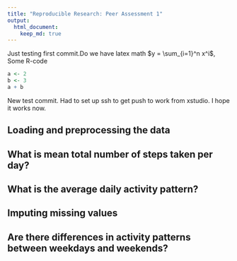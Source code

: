 ```yaml
---
title: "Reproducible Research: Peer Assessment 1"
output: 
  html_document:
    keep_md: true
---
```

Just testing first commit.Do we have latex math $y = \sum_{i=1}^n x^i$, Some R-code 

```r
a <- 2
b <- 3
a + b
```

New test commit. Had to set up ssh to get push to work from xstudio. I hope it works now.

## Loading and preprocessing the data



## What is mean total number of steps taken per day?



## What is the average daily activity pattern?



## Imputing missing values



## Are there differences in activity patterns between weekdays and weekends?
